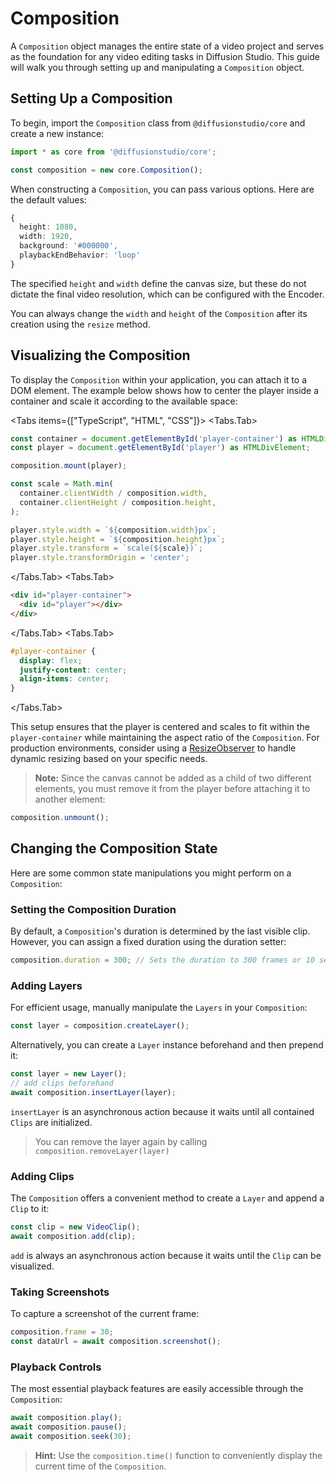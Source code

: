 
# Composition

A `Composition` object manages the entire state of a video project and serves as the foundation for any video editing tasks in Diffusion Studio. This guide will walk you through setting up and manipulating a `Composition` object.

## Setting Up a Composition

To begin, import the `Composition` class from `@diffusionstudio/core` and create a new instance:

```typescript
import * as core from '@diffusionstudio/core';

const composition = new core.Composition();
```

When constructing a `Composition`, you can pass various options. Here are the default values:

```typescript
{
  height: 1080,
  width: 1920,
  background: '#000000',
  playbackEndBehavior: 'loop'
}
```

The specified `height` and `width` define the canvas size, but these do not dictate the final video resolution, which can be configured with the Encoder. 

You can always change the `width` and `height` of the `Composition` after its creation using the `resize` method.

## Visualizing the Composition

To display the `Composition` within your application, you can attach it to a DOM element. The example below shows how to center the player inside a container and scale it according to the available space:

<Tabs items={["TypeScript", "HTML", "CSS"]}>
<Tabs.Tab>
```typescript
const container = document.getElementById('player-container') as HTMLDivElement;
const player = document.getElementById('player') as HTMLDivElement;

composition.mount(player);

const scale = Math.min(
  container.clientWidth / composition.width,
  container.clientHeight / composition.height,
);

player.style.width = `${composition.width}px`;
player.style.height = `${composition.height}px`;
player.style.transform = `scale(${scale})`;
player.style.transformOrigin = 'center';
```
</Tabs.Tab>
<Tabs.Tab>
```html
<div id="player-container">
  <div id="player"></div>
</div>
```
</Tabs.Tab>
<Tabs.Tab>
```css
#player-container {
  display: flex;
  justify-content: center;
  align-items: center;
}
```
</Tabs.Tab>
</Tabs>

This setup ensures that the player is centered and scales to fit within the `player-container` while maintaining the aspect ratio of the `Composition`. For production environments, consider using a [ResizeObserver](https://developer.mozilla.org/en-US/docs/Web/API/ResizeObserver) to handle dynamic resizing based on your specific needs.

> **Note:** Since the canvas cannot be added as a child of two different elements, you must remove it from the player before attaching it to another element:
```typescript
composition.unmount();
```

## Changing the Composition State

Here are some common state manipulations you might perform on a `Composition`:

### **Setting the Composition Duration**

By default, a `Composition`'s duration is determined by the last visible clip. However, you can assign a fixed duration using the duration setter:

```typescript
composition.duration = 300; // Sets the duration to 300 frames or 10 seconds
```

### **Adding Layers**

For efficient usage, manually manipulate the `Layers` in your `Composition`:

```typescript
const layer = composition.createLayer();
```

Alternatively, you can create a `Layer` instance beforehand and then prepend it:

```typescript
const layer = new Layer();
// add clips beforehand
await composition.insertLayer(layer);
```

`insertLayer` is an asynchronous action because it waits until all contained `Clips` are initialized.

> You can remove the layer again by calling `composition.removeLayer(layer)`

### **Adding Clips**

The `Composition` offers a convenient method to create a `Layer` and append a `Clip` to it:

```typescript
const clip = new VideoClip();
await composition.add(clip);
```

`add` is always an asynchronous action because it waits until the `Clip` can be visualized.

### **Taking Screenshots**

To capture a screenshot of the current frame:

```typescript
composition.frame = 30;
const dataUrl = await composition.screenshot();
```

### **Playback Controls**

The most essential playback features are easily accessible through the `Composition`:

```typescript
await composition.play();
await composition.pause();
await composition.seek(30);
```

> **Hint:** Use the `composition.time()` function to conveniently display the current time of the `Composition`.
